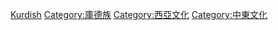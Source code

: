 {{Commons category|Culture of Kurdish people}}
{{Cat more|庫爾德文化}}

[[Category:各族文化|Kurdish]]
[[Category:庫德族|Category:庫德族]]
[[Category:西亞文化|Category:西亞文化]]
[[Category:中東文化|Category:中東文化]]